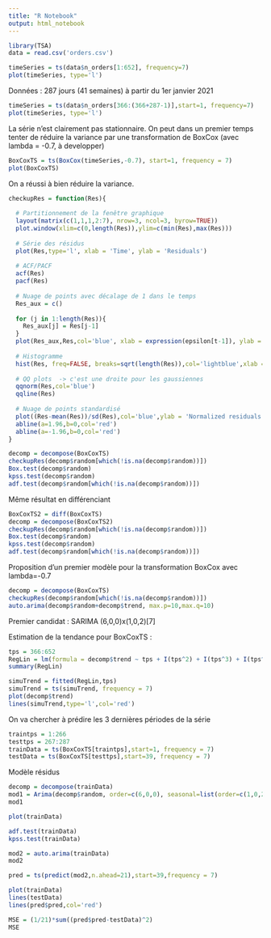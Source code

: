 ```yaml
---
title: "R Notebook"
output: html_notebook
---
```



```r
library(TSA)
data = read.csv('orders.csv')
```

```r
timeSeries = ts(data$n_orders[1:652], frequency=7)
plot(timeSeries, type='l')
```
Données : 287 jours (41 semaines) à partir du 1er janvier 2021
```r
timeSeries = ts(data$n_orders[366:(366+287-1)],start=1, frequency=7)
plot(timeSeries, type='l')
```
La série n'est clairement pas stationnaire. On peut dans un premier temps tenter de réduire la variance par une transformation de BoxCox (avec lambda = -0.7, à developper)

```r
BoxCoxTS = ts(BoxCox(timeSeries,-0.7), start=1, frequency = 7)
plot(BoxCoxTS)
```
On a réussi à bien réduire la variance.
```r
checkupRes = function(Res){
  
  # Partitionnement de la fenêtre graphique 
  layout(matrix(c(1,1,1,2:7), nrow=3, ncol=3, byrow=TRUE))
  plot.window(xlim=c(0,length(Res)),ylim=c(min(Res),max(Res)))
  
  # Série des résidus
  plot(Res,type='l', xlab = 'Time', ylab = 'Residuals')
  
  # ACF/PACF
  acf(Res)
  pacf(Res)
  
  # Nuage de points avec décalage de 1 dans le temps
  Res_aux = c()
  
  for (j in 1:length(Res)){
    Res_aux[j] = Res[j-1]
  }
  plot(Res_aux,Res,col='blue', xlab = expression(epsilon[t-1]), ylab = expression(epsilon[t]))
  
  # Histogramme
  hist(Res, freq=FALSE, breaks=sqrt(length(Res)),col='lightblue',xlab = 'Residuals')
  
  # QQ plots  -> c'est une droite pour les gaussiennes
  qqnorm(Res,col='blue')
  qqline(Res)
  
  # Nuage de points standardisé
  plot((Res-mean(Res))/sd(Res),col='blue',ylab = 'Normalized residuals', xlab = 'Time')
  abline(a=1.96,b=0,col='red')
  abline(a=-1.96,b=0,col='red')
}
```


```r
decomp = decompose(BoxCoxTS)
checkupRes(decomp$random[which(!is.na(decomp$random))])
Box.test(decomp$random)
kpss.test(decomp$random)
adf.test(decomp$random[which(!is.na(decomp$random))])
```

Même résultat en différenciant
```r
BoxCoxTS2 = diff(BoxCoxTS)
decomp = decompose(BoxCoxTS2)
checkupRes(decomp$random[which(!is.na(decomp$random))])
Box.test(decomp$random)
kpss.test(decomp$random)
adf.test(decomp$random[which(!is.na(decomp$random))])
```
Proposition d'un premier modèle pour la transformation BoxCox avec lambda=-0.7

```r
decomp = decompose(BoxCoxTS)
checkupRes(decomp$random[which(!is.na(decomp$random))])
auto.arima(decomp$random+decomp$trend, max.p=10,max.q=10)
```
Premier candidat : SARIMA (6,0,0)x(1,0,2)[7]

Estimation de la tendance pour BoxCoxTS :

```r
tps = 366:652
RegLin = lm(formula = decomp$trend ~ tps + I(tps^2) + I(tps^3) + I(tps^4),data = decomp$trend)
summary(RegLin)
```

```r
simuTrend = fitted(RegLin,tps)
simuTrend = ts(simuTrend, frequency = 7)
plot(decomp$trend)
lines(simuTrend,type='l',col='red')
```

On va chercher à prédire les 3 dernières périodes de la série
```r
traintps = 1:266
testtps = 267:287
trainData = ts(BoxCoxTS[traintps],start=1, frequency = 7)
testData = ts(BoxCoxTS[testtps],start=39, frequency = 7)
```


Modèle résidus
```r
decomp = decompose(trainData)
mod1 = Arima(decomp$random, order=c(6,0,0), seasonal=list(order=c(1,0,2),period=7))
mod1
```


```r
plot(trainData)
```

```r
adf.test(trainData)
kpss.test(trainData)
```

```r
mod2 = auto.arima(trainData)
mod2
```

```r
pred = ts(predict(mod2,n.ahead=21),start=39,frequency = 7)

plot(trainData)
lines(testData)
lines(pred$pred,col='red')

MSE = (1/21)*sum((pred$pred-testData)^2)
MSE
```

